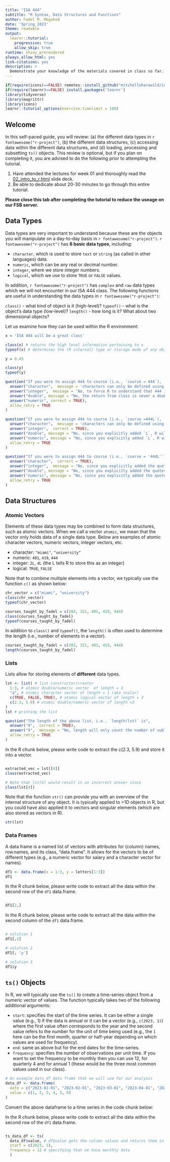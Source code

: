 ```yaml
---
title: "ISA 444"
subtitle: "R Syntax, Data Structures and Functions"
author: Fadel M. Megahed
date: 'Spring 2023'
theme: readable
output:
  learnr::tutorial:
    progressive: true
    allow_skip: true
runtime: shiny_prerendered
always_allow_html: yes
link-citations: yes
description: >
  Demonstrate your knowledge of the materials covered in class so far. This tutorial is meant to supplement the in-class lectures, graded/non-graded assignments, and everything we have done in class so far. It should also serve as an interactive study guide that can help you evaluate your understanding/knowledge of the material covered so far in class. 
---
```


```r
if(require(icons)==FALSE) remotes::install_github("mitchelloharawild/icons")
if(require(learnr)==FALSE) install.packages('learnr')
library(tidyverse)
library(magrittr)
library(icons)
learnr::tutorial_options(exercise.timelimit = 180)
```

## Welcome 

In this self-paced guide, you will review: (a) the different data types in `r fontawesome("r-project")`, (b) the different data structures, (c) accessing data within the different data structures, and (d) loading, processing and subsetting `ts()` objects. This review is optional, but if you plan on completing it, you are advised to do the following prior to attempting the tutorial.

1. Have attended the lectures for week 01 and thoroughly read the [ 02_intro_to_r.html](https://miamioh.instructure.com/courses/188655/modules) slide deck.    
2. Be able to dedicate about 20-30 minutes to go through this entire tutorial.

**Please close this tab after completing the tutorial to reduce the useage on our FSB server.**


## Data Types

Data types are very important to understand because these are the objects you will manipulate on a day-to-day basis in `r fontawesome("r-project")`. `r fontawesome("r-project")` has **6 basic data types**, including:  

- `character`, which is used to store `text` or `string` (as called in other languages) data.  
- `numeric`, which can be any real or decimal number.    
- `integer`, where we store integer numbers.  
- `logical`, which we use to store `TRUE` or `FALSE` values.   

In addition, `r fontawesome("r-project")` has `complex` and `raw` data types which we will not encounter in our ISA 444 class. The following functions are useful in understanding the data types in `r fontawesome("r-project")`: 

`class()` - what kind of object is it (high-level)?
`typeof()` - what is the object’s data type (low-level)?
`length()` - how long is it? What about two dimensional objects?

Let us examine how they can be used within the R environment:

```r
x = 'ISA 444 will be a great class'

class(x) # returns the high level information pertaining to x
typeof(x) # determines the (R internal) type or storage mode of any object

y = 9.45

class(y)
typeof(y)

```


```r
question("If you were to assign 444 to course (i.e., `course = 444`), `class(course)` would return:",
  answer("character",  message = 'characters can only be defined using quotes'),
  answer("integer",  message = 'No, to force R to understand that 444 is an integer, you would need to define it as `course =444L`'),
  answer("double", message = "No, the return from class is never a double."),
  answer("numeric", correct = TRUE),
  allow_retry = TRUE
)
```


```r
question("If you were to assign 444 to course (i.e., `course =444L`), `typeof(course)` would return:",
  answer("character",  message = 'characters can only be defined using quotes'),
  answer("integer",  correct = TRUE),
  answer("double", message = "No, since you explicitly added `L`, R will interpret this as an integer."),
  answer("numeric", message = "No, since you explicitly added `L`, R will interpret this as an integer."),
  allow_retry = TRUE
)
```

```r
question("If you were to assign 444 to course (i.e., `course = '444L'`), `typeof(course)` would return:",
  answer("character",  correct = TRUE),
  answer("integer",  message = "No, since you explicitly added the quotes R will interpret this as a character"),
  answer("double", message = "No, since you explicitly added the quotes R will interpret this as a character"),
  answer("numeric", message = "No, since you explicitly added the quotes R will interpret this as a character"),
  allow_retry = TRUE
)
```

## Data Structures

### Atomic Vectors

Elements of these data types may be combined to form data structures, such as atomic vectors. When we call a vector `atomic`, we mean that the vector only holds data of a single data type. Below are examples of atomic character vectors, numeric vectors, integer vectors, etc.

- character: `"miami"`, `"university"`  
- numeric:   `401`, `419`, `444`   
- integer: `2L`, `4L` (the L tells R to store this as an integer)  
- logical: `TRUE`, `FALSE`  

Note that to combine multiple elements into a vector, we typically use the function `c()` as shown below:  

```r
chr_vector = c("miami", "university")
class(chr_vector)
typeof(chr_vector)

courses_taught_by_fadel = c(203, 321, 401, 419, 444)
class(courses_taught_by_fadel)
typeof(courses_taught_by_fadel)
```


In addition to `class()` and `typeof()`, the `length()` is often used to determine the length (i.e., number of elements in a vector). 

```r
courses_taught_by_fadel = c(203, 321, 401, 419, 444)
length(courses_taught_by_fadel)
```


### Lists

Lists allow for storing elements of **different** data types.

```r
lst <- list( # list constructor/creator
  1:3, # atomic double/numeric vector  of length = 3
  "a", # atomic character vector of length = 1 (aka scalar)
  c(TRUE, FALSE, TRUE), # atomic logical vector of length = 3
  c(2.3, 5.9) # atomic double/numeric vector of length =3
)
lst # printing the list
```

```r
question("The length of the above list, i.e., `length(lst)` is",
  answer("4",  correct = TRUE),
  answer("9",  message = "No, length will only count the number of sublists and not their contents"),
  allow_retry = TRUE
)
```



In the R chunk below, please write code to extract the c(2.3, 5.9) and store it into a vector. 
```r

```

```r
extracted_vec = lst[[4]]
class(extracted_vec)

# Note that lst[4] would result in an incorrect answer since
class(lst[4])
```

Note that the function `str()` can provide you with an overview of the internal structure of any object. It is typically applied to >1D objects in R, but you could have also applied it to vectors and singular elements (which are also stored as vectors in R). 

```r
str(lst)
```


### Data Frames

A data frame is a named list of vectors with attributes for (column) names, row.names, and its class, “data.frame”. It allows for the vectors to be of different types (e.g., a numeric vector for salary and a character vector for names). 
 
```r
df1 <- data.frame(x = 1:3, y = letters[1:3])
df1
```
 
In the R chunk below, please write code to extract all the data within the second row of the `df1` data.frame.
```r

```

```r
df1[2,]
``` 

In the R chunk below, please write code to extract all the data within the second column of the `df1` data.frame.
```r

```

```r
# solution 1
df1[,2]

# solution 2
df1[, 'y']

# solution 3
df1$y
``` 


## `ts()` Objects

In R, we will typically use the `ts()` to create a time-series object from a numeric vector of values. The function typically takes two of the following additional arguments:  

- `start`: specifies the start of the time series. It can be either a single value (e.g., 1) if the data is annual or it can be a vector (e.g., `c(2023, 1)`) where the first value often corresponds to the year and the second value refers to the number for the unit of time being used (e.g., the `1` here can be the first month, quarter or half-year depending on which values are used for frequency).  
- `end`: same as above but for the end dates for the time-series.  
- `frequency`: specifies the number of observations per unit time. If you want to set the frequency to be monthly then you can use 12, for quarterly 4 and for annual 1 (these would be the three most common values used in our class).


```r
# An example data_df data frame that we will use for our analysis
data_df <- data.frame(
  date = c("2023-01-01", "2023-02-01", "2023-03-01", "2023-04-01", "2023-05-01", "2023-06-01"),
  value = c(1, 2, 3, 4, 5, 6)
)

```

Convert the above dataframe to a time series in the code chunk below:

In the R chunk below, please write code to extract all the data within the second row of the `df1` data.frame.
```r

```

```r
ts_data_df <- ts(
  data_df$value, # df$value gets the column values and returns them in a numeric vector
  start = c(2023, 1),  
  frequency = 12 # specifying that we have monthly data
  )
``` 